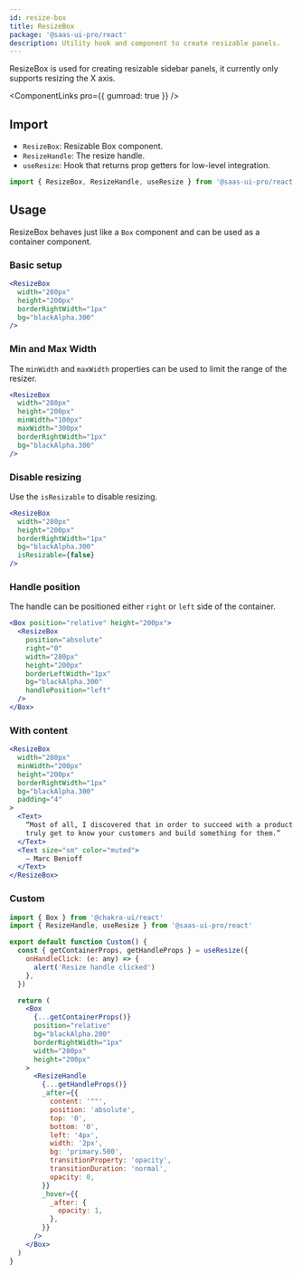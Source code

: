 ```yaml
---
id: resize-box
title: ResizeBox
package: '@saas-ui-pro/react'
description: Utility hook and component to create resizable panels.
---
```


ResizeBox is used for creating resizable sidebar panels, it currently only supports resizing the X axis.

<ComponentLinks pro={{ gumroad: true }} />

## Import

- `ResizeBox`: Resizable Box component.
- `ResizeHandle`: The resize handle.
- `useResize`: Hook that returns prop getters for low-level integration.

```js
import { ResizeBox, ResizeHandle, useResize } from '@saas-ui-pro/react'
```

## Usage

ResizeBox behaves just like a `Box` component and can be used as a container component.

### Basic setup

```jsx inline=true
<ResizeBox
  width="280px"
  height="200px"
  borderRightWidth="1px"
  bg="blackAlpha.300"
/>
```

### Min and Max Width

The `minWidth` and `maxWidth` properties can be used to limit the range of the resizer.

```jsx inline=true
<ResizeBox
  width="280px"
  height="200px"
  minWidth="100px"
  maxWidth="300px"
  borderRightWidth="1px"
  bg="blackAlpha.300"
/>
```

### Disable resizing

Use the `isResizable` to disable resizing.

```jsx inline=true
<ResizeBox
  width="280px"
  height="200px"
  borderRightWidth="1px"
  bg="blackAlpha.300"
  isResizable={false}
/>
```

### Handle position

The handle can be positioned either `right` or `left` side of the container.

```jsx inline=true
<Box position="relative" height="200px">
  <ResizeBox
    position="absolute"
    right="0"
    width="280px"
    height="200px"
    borderLeftWidth="1px"
    bg="blackAlpha.300"
    handlePosition="left"
  />
</Box>
```

### With content

```jsx inline=true
<ResizeBox
  width="280px"
  minWidth="200px"
  height="200px"
  borderRightWidth="1px"
  bg="blackAlpha.300"
  padding="4"
>
  <Text>
    “Most of all, I discovered that in order to succeed with a product you must
    truly get to know your customers and build something for them.”
  </Text>
  <Text size="sm" color="muted">
    – Marc Benioff
  </Text>
</ResizeBox>
```

### Custom

```jsx inline=true
import { Box } from '@chakra-ui/react'
import { ResizeHandle, useResize } from '@saas-ui-pro/react'

export default function Custom() {
  const { getContainerProps, getHandleProps } = useResize({
    onHandleClick: (e: any) => {
      alert('Resize handle clicked')
    },
  })

  return (
    <Box
      {...getContainerProps()}
      position="relative"
      bg="blackAlpha.200"
      borderRightWidth="1px"
      width="200px"
      height="200px"
    >
      <ResizeHandle
        {...getHandleProps()}
        _after={{
          content: '""',
          position: 'absolute',
          top: '0',
          bottom: '0',
          left: '4px',
          width: '2px',
          bg: 'primary.500',
          transitionProperty: 'opacity',
          transitionDuration: 'normal',
          opacity: 0,
        }}
        _hover={{
          _after: {
            opacity: 1,
          },
        }}
      />
    </Box>
  )
}
```
